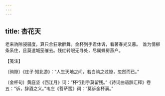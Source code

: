 ```yaml
---
---
---
```

title: 杏花天
---







老来驹隙骎骎度，算只合狂歌醉舞。金杯到手君休诉，看著春光又暮。　谁为倩柳条系住，且莫遣城笳催去。残红转眼无寻处，尽属蜂房燕户。

【笺注】

〔驹隙〕《庄子·知北游》：“人生天地之间，若白驹之过隙，忽然而已。”

〔金杯句〕黄庭坚《西江月》词：“杯行到手莫留残。”《诗词曲语辞汇释》卷五：“诉，辞酒之义。”韦庄《菩萨蛮》词：“莫诉金杯满。”